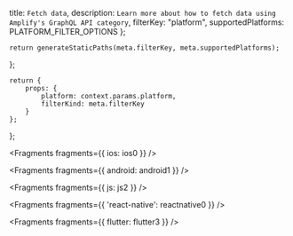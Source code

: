   title: `Fetch data`,
  description: `Learn more about how to fetch data using Amplify's GraphQL API category`,
  filterKey: "platform",
  supportedPlatforms: PLATFORM_FILTER_OPTIONS
};
      


    return generateStaticPaths(meta.filterKey, meta.supportedPlatforms);
};

    return {
        props: {
            platform: context.params.platform,
            filterKind: meta.filterKey
        }
    };
};


<Fragments fragments={{ ios: ios0 }} />


<Fragments fragments={{ android: android1 }} />


<Fragments fragments={{ js: js2 }} />


<Fragments fragments={{ 'react-native': reactnative0 }} />


<Fragments fragments={{ flutter: flutter3 }} />
